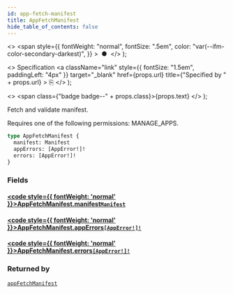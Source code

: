 ```yaml
---
id: app-fetch-manifest
title: AppFetchManifest
hide_table_of_contents: false
---
```


  <>
    <span
      style={{
        fontWeight: "normal",
        fontSize: ".5em",
        color: "var(--ifm-color-secondary-darkest)",
      }}
    >
      &nbsp;●&nbsp;
    </span>
  </>
);

  <>
    Specification
    <a
      className="link"
      style={{ fontSize: "1.5em", paddingLeft: "4px" }}
      target="\_blank"
      href={props.url}
      title={"Specified by " + props.url}
    >
      ⎘
    </a>
  </>
);

  <>
    <span class={"badge badge--" + props.class}>{props.text}</span>
  </>
);

Fetch and validate manifest.

Requires one of the following permissions: MANAGE_APPS.

```graphql
type AppFetchManifest {
  manifest: Manifest
  appErrors: [AppError!]!
  errors: [AppError!]!
}
```

### Fields

#### [<code style={{ fontWeight: 'normal' }}>AppFetchManifest.<b>manifest</b></code>](#)<Bullet />[`Manifest`](../../../developer/api-reference/objects/manifest) <Badge class="secondary" text="object"/>

>

#### [<code style={{ fontWeight: 'normal' }}>AppFetchManifest.<b>appErrors</b></code>](#)<Bullet />[`[AppError!]!`](../../../developer/api-reference/objects/app-error) <Badge class="secondary" text="non-null"/> <Badge class="secondary" text="object"/>

>

#### [<code style={{ fontWeight: 'normal' }}>AppFetchManifest.<b>errors</b></code>](#)<Bullet />[`[AppError!]!`](../../../developer/api-reference/objects/app-error) <Badge class="secondary" text="non-null"/> <Badge class="secondary" text="object"/>

>

### Returned by

[`appFetchManifest`](../../../developer/api-reference/mutations/app-fetch-manifest) <Badge class="secondary" text="mutation"/>
